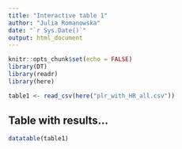 ```yaml
---
title: "Interactive table 1"
author: "Julia Romanowska"
date: "`r Sys.Date()`"
output: html_document
---
```


```r
knitr::opts_chunk$set(echo = FALSE)
library(DT)
library(readr)
library(here)

table1 <- read_csv(here("plr_with_HR_all.csv"))
```

## Table with results...

```r
datatable(table1)
```

